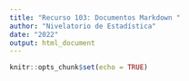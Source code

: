 ```yaml
---
title: "Recurso 103: Documentos Markdown "
author: "Nivelatorio de Estadística"
date: "2022"
output: html_document
---
```


```r
knitr::opts_chunk$set(echo = TRUE)
```
